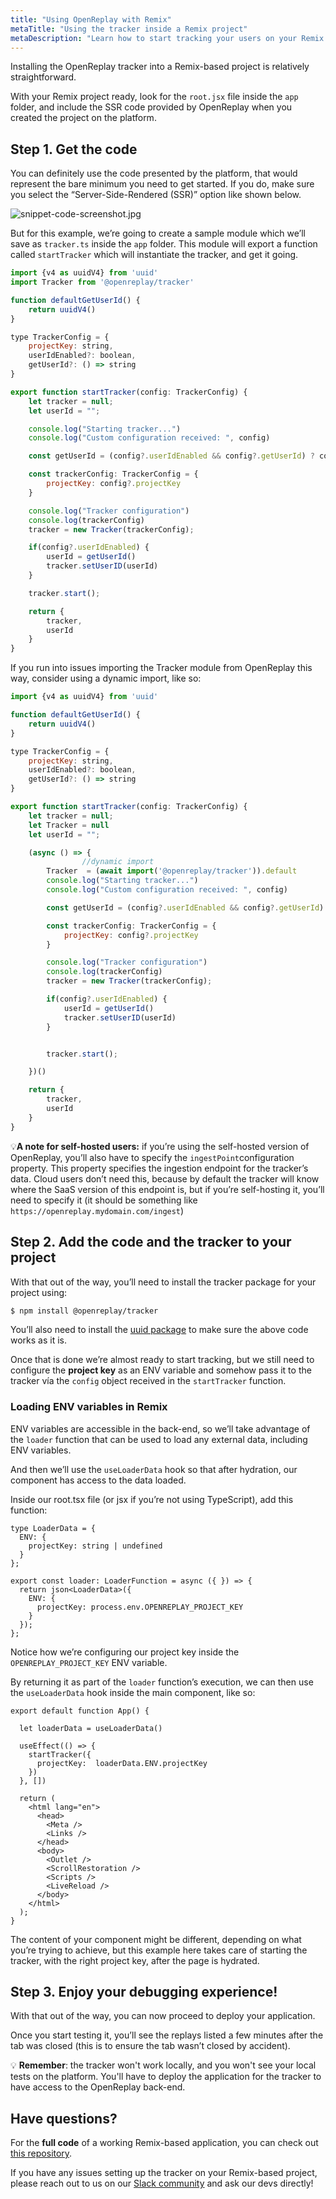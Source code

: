 ```yaml
---
title: "Using OpenReplay with Remix"
metaTitle: "Using the tracker inside a Remix project"
metaDescription: "Learn how to start tracking your users on your Remix project"
---
```


Installing the OpenReplay tracker into a Remix-based project is relatively straightforward.

With your Remix project ready,  look for the `root.jsx` file inside the `app` folder, and include the SSR code provided by OpenReplay when you created the project on the platform.

## Step 1. Get the code

You can definitely use the code presented by the platform, that would represent the bare minimum you need to get started. If you do, make sure you select the “Server-Side-Rendered (SSR)” option like shown below.

![snippet-code-screenshot.jpg](/tutorials/snippet-code-screenshot.jpg)

But for this example, we’re going to create a sample module which we’ll save as `tracker.ts` inside the `app` folder. This module will export a function called `startTracker` which will instantiate the tracker, and get it going.

```jsx
import {v4 as uuidV4} from 'uuid'
import Tracker from '@openreplay/tracker'

function defaultGetUserId() {
    return uuidV4()
}

type TrackerConfig = {
    projectKey: string,
    userIdEnabled?: boolean,
    getUserId?: () => string
}

export function startTracker(config: TrackerConfig) {
    let tracker = null;
    let userId = "";

    console.log("Starting tracker...")
    console.log("Custom configuration received: ", config)

    const getUserId = (config?.userIdEnabled && config?.getUserId) ? config.getUserId : defaultGetUserId

    const trackerConfig: TrackerConfig = {
        projectKey: config?.projectKey
    }

    console.log("Tracker configuration")
    console.log(trackerConfig)
    tracker = new Tracker(trackerConfig);

    if(config?.userIdEnabled) {
        userId = getUserId()
        tracker.setUserID(userId)
    }

    tracker.start();

    return {
        tracker,
        userId
    }
}
```

If you run into issues importing the Tracker module from OpenReplay this way, consider using a dynamic import, like so:

```jsx
import {v4 as uuidV4} from 'uuid'

function defaultGetUserId() {
    return uuidV4()
}

type TrackerConfig = {
    projectKey: string,
    userIdEnabled?: boolean,
    getUserId?: () => string
}

export function startTracker(config: TrackerConfig) {
    let tracker = null;
    let Tracker = null
    let userId = "";

    (async () => {
				//dynamic import
        Tracker  = (await import('@openreplay/tracker')).default
        console.log("Starting tracker...")
        console.log("Custom configuration received: ", config)

        const getUserId = (config?.userIdEnabled && config?.getUserId) ? config.getUserId : defaultGetUserId

        const trackerConfig: TrackerConfig = {
            projectKey: config?.projectKey
        }

        console.log("Tracker configuration")
        console.log(trackerConfig)
        tracker = new Tracker(trackerConfig);

        if(config?.userIdEnabled) {
            userId = getUserId()
            tracker.setUserID(userId)
        }


        tracker.start();

    })()

    return {
        tracker,
        userId
    }
}
```

💡**A note for self-hosted users:** if you’re using the self-hosted version of OpenReplay, you’ll also have to specify the `ingestPoint`configuration property. This property specifies the ingestion endpoint for the tracker’s data. Cloud users don’t need this, because by default
the tracker will know where the SaaS version of this endpoint is, but if
you’re self-hosting it, you’ll need to specify it (it should be something like `https://openreplay.mydomain.com/ingest`)

## Step 2.  Add the code and the tracker to your project

With that out of the way, you’ll need to install the tracker package for your project using:

```markdown
$ npm install @openreplay/tracker
```

You’ll also need to install the [uuid package](https://www.npmjs.com/package/uuid) to make sure the above code works as it is.

Once that is done we’re almost ready to start tracking, but we still need  to configure the **project key** as an ENV variable and somehow pass it to the tracker vía the `config` object received in the `startTracker` function.

### Loading ENV variables in Remix

ENV variables are accessible in the back-end, so we’ll take advantage of the `loader` function that can be used to load any external data, including ENV variables.

And then we’ll use the `useLoaderData` hook so that after hydration, our component has access to the data loaded.

Inside our root.tsx file (or jsx if you’re not using TypeScript), add this function:

```tsx
type LoaderData = {
  ENV: {
    projectKey: string | undefined
  }
};

export const loader: LoaderFunction = async ({ }) => {
  return json<LoaderData>({
    ENV: {
      projectKey: process.env.OPENREPLAY_PROJECT_KEY
    }
  });
};
```

Notice how we’re configuring our project key inside the `OPENREPLAY_PROJECT_KEY` ENV variable.

By returning it as part of the `loader` function’s execution, we can then use the `useLoaderData` hook inside the main component, like so:

```tsx
export default function App() {

  let loaderData = useLoaderData()

  useEffect(() => {
    startTracker({
      projectKey:  loaderData.ENV.projectKey
    })
  }, [])

  return (
    <html lang="en">
      <head>
        <Meta />
        <Links />
      </head>
      <body>
        <Outlet />
        <ScrollRestoration />
        <Scripts />
        <LiveReload />
      </body>
    </html>
  );
}
```

The content of your component might be different, depending on what  you’re trying to achieve, but this example here takes care of starting the tracker, with the right project key, after the page is hydrated.

## Step 3. Enjoy your debugging experience!

With that out of the way, you can now proceed to deploy your application.

Once you start testing it, you’ll see the replays listed a few minutes after the tab was closed (this is to ensure the tab wasn’t closed by accident).

💡 **Remember**: the tracker won't work locally, and you won't see your local tests on the platform. You'll have to deploy the application for the tracker to have access to the OpenReplay back-end.


## Have questions?

For the **full code** of a working Remix-based application, you can check out [this repository](https://github.com/deleteman/openreplay-remix-example).

If you have any issues setting up the tracker on your Remix-based project, please reach out to us on our [Slack community](https://slack.openreplay.com/) and ask our devs directly!
